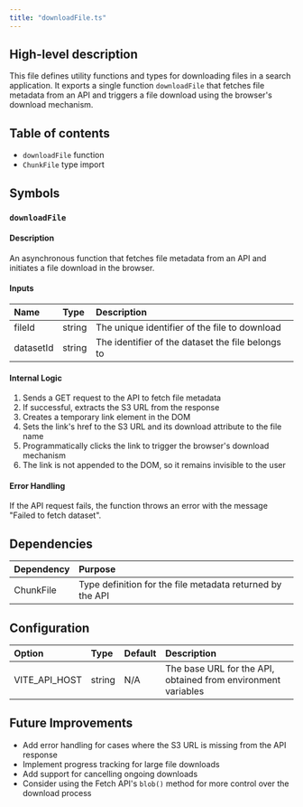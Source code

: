 ```yaml
---
title: "downloadFile.ts"
---
```


## High-level description
This file defines utility functions and types for downloading files in a search application. It exports a single function `downloadFile` that fetches file metadata from an API and triggers a file download using the browser's download mechanism.

## Table of contents
- `downloadFile` function
- `ChunkFile` type import

## Symbols

### `downloadFile`
#### Description
An asynchronous function that fetches file metadata from an API and initiates a file download in the browser.

#### Inputs
| Name | Type | Description |
|:-----|:-----|:------------|
| fileId | string | The unique identifier of the file to download |
| datasetId | string | The identifier of the dataset the file belongs to |

#### Internal Logic
1. Sends a GET request to the API to fetch file metadata
2. If successful, extracts the S3 URL from the response
3. Creates a temporary link element in the DOM
4. Sets the link's href to the S3 URL and its download attribute to the file name
5. Programmatically clicks the link to trigger the browser's download mechanism
6. The link is not appended to the DOM, so it remains invisible to the user

#### Error Handling
If the API request fails, the function throws an error with the message "Failed to fetch dataset".

## Dependencies
| Dependency | Purpose |
|:-----------|:--------|
| ChunkFile | Type definition for the file metadata returned by the API |

## Configuration
| Option | Type | Default | Description |
|:-------|:-----|:--------|:------------|
| VITE_API_HOST | string | N/A | The base URL for the API, obtained from environment variables |

## Future Improvements
- Add error handling for cases where the S3 URL is missing from the API response
- Implement progress tracking for large file downloads
- Add support for cancelling ongoing downloads
- Consider using the Fetch API's `blob()` method for more control over the download process